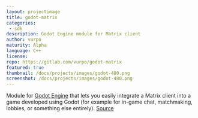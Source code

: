 ```yaml
---
layout: projectimage
title: godot-matrix
categories: 
 - sdk
description: Godot Engine module for Matrix client
author: vurpo
maturity: Alpha
language: C++
license: 
repo: https://gitlab.com/vurpo/godot-matrix
featured: true
thumbnail: /docs/projects/images/godot-480.png
screenshot: /docs/projects/images/godot-480.png
---
```


Module for [Godot Engine](https://godotengine.org) that lets you easily integrate a Matrix client into a game developed using Godot (for example for in-game chat, matchmaking, lobbies, or something else entirely). [Source](https://gitlab.com/vurpo/godot-matrix)
